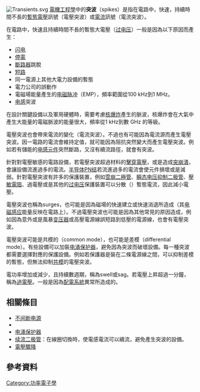 {{Unreferenced|date=2020年9月}}
[[File:Transients.svg|alt=]]
[[電機工程學|電機工程學]]中的'''突波'''（spikes）是指在電路中，快速，持續時間不長的[[暫態|暫態]][[電壓|電壓]]訊號（電壓突波）或[[電流|電流]]訊號（電流突波）。

在電路中，快速且持續時間不長的暫態大電壓（[[过电压|过电压]]）一般是因為以下原因而產生：
* [[闪电|闪电]]
* [[停電|停電]]
* [[斷路器|斷路器]]跳脫
* [[短路|短路]]
* 同一電源上其他大電力設備的暫態
* 電力公司的誤動作
* 電磁場能量產生的[[电磁脉冲|电磁脉冲]]（EMP），頻率範圍從100 kHz到1 MHz。
* [[电感|电感]]突波

在設計關鍵設備以及軍用硬體時，需要考慮[[核爆炸|核爆炸]]產生的脈波，核爆炸會在大氣中產生大能量的電磁脈波的能量很大，頻率從1 kHz到數 GHz 的等級。

電壓突波也會帶來電流的變化（電流突波）。不過也有可能因為電流源而產生電壓突波。因一電路的電流會維持定值，就可能因為阻抗突然變大而產生電壓突波。例如若有儲能的[[电感元件|电感元件]]突然斷路，又沒有續流路徑，就會有突波。

針對對電壓敏感的電路設備，若電壓突波超過材料的[[電擊穿|擊穿電壓]]，或是造成[[突崩潰|突崩潰]]，會讓設備流進過多的電流。[[半导体|半导体]][[PN结|PN结]]若流進過多的電流會使元件損壞或是減弱。針對電壓突波有許多的保護裝置，例如[[雪崩二極管|雪崩二極管]]、[[瞬态电压抑制二极管|瞬态电压抑制二极管]]、[[壓敏電阻|壓敏電阻]]、過電壓{{le|撬棍電路|crowbar (circuit)}}或是其他的[[过电压|过电压]]保護裝置可以分散（{{le|shunt (electrical)|shunt (electrical)|shunt}}）暫態電流，因此減小電壓。

電壓突波也稱為surges，也可能是因為磁場的快速建立或快速消退所造成（其[[电磁感应|电磁感应]]能量反映在電路上）。不過電壓突波也可能是因為其他常見的原因造成，例如因為意外或是風暴[[变压器|变压器]]或高壓電源線誤短路到低壓的電源線，也會有電壓突波。

電壓突波可能是共模的（common mode），也可能是差模（differential mode）。有些設備可以加裝[[电涌保护器|电涌保护器]]，避免因為突波而破壞設備。每一種突波都需要選擇對應的保護設備。例如若保護器是裝在二條電源線之間，可以抑制差模的暫態，但無法抑制[[共模訊號|共模]]的電壓突波。

電功率增加或減少，且持續數週期，稱為swell或sag。若電壓上昇超過一分鐘，稱為[[過電壓|過電壓]]。一般是因為[[配電系統|配電系統]]異常所造成的。

==相關條目==
* [[不间断电源|不间断电源]]
* {{le|電源品質|Electric power quality}}
* [[电涌保护器|电涌保护器]]
* [[续流二极管|续流二极管]]：在線圈切換時，使電感電流可以續流，避免產生突波的設備。
* [[電壓驟降|電壓驟降]]

==參考資料==
{{Reflist}}

{{DEFAULTSORT:Voltage Spike}}
[[Category:功率電子學|Category:功率電子學]]